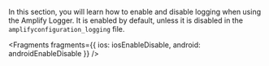 In this section, you will learn how to enable and disable logging when using the Amplify Logger. It is enabled by default, unless it is disabled in the `amplifyconfiguration_logging` file.


<Fragments
  fragments={{
    ios: iosEnableDisable,
    android: androidEnableDisable
  }}
/>